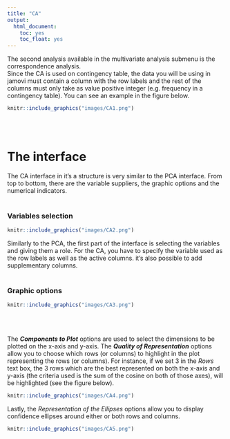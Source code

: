 ```yaml
---
title: "CA"
output:
  html_document:
    toc: yes
    toc_float: yes
---
```


The second analysis available in the multivariate analysis submenu is the correspondence analysis.\
Since the CA is used on contingency table, the data you will be using in jamovi must contain a column with the row labels and the rest of the columns must only take as value positive integer (e.g. frequency in a contingency table). You can see an example in the figure below.
```r
knitr::include_graphics("images/CA1.png")
```
<br><br />


# **The interface**

The CA interface in it's a structure is very similar to the PCA interface. From top to bottom, there are the variable suppliers, the graphic options and the numerical indicators.
<br><br />

### Variables selection

```r
knitr::include_graphics("images/CA2.png")
```

Similarly to the PCA, the first part of the interface is selecting the variables and giving them a role. For the CA, you have to specify the variable used as the row labels as well as the active columns. it's also possible to add supplementary columns.
<br><br />

### Graphic options

```r
knitr::include_graphics("images/CA3.png")
```
<br><br />

The __*Components to Plot*__ options are used to select the dimensions to be plotted on the x-axis and y-axis. The __*Quality of Representation*__ options allow you to choose which rows (or columns) to highlight in the plot representing the rows (or columns). For instance, if we set 3 in the *Rows* text box, the 3 rows which are the best represented on both the x-axis and y-axis (the criteria used is the sum of the cosine on both of those axes), will be highlighted (see the figure below).

```r
knitr::include_graphics("images/CA4.png")
```

Lastly, the *Representation of the Ellipses* options allow you to display confidence ellipses around either or both rows and columns. 

```r
knitr::include_graphics("images/CA5.png")
```